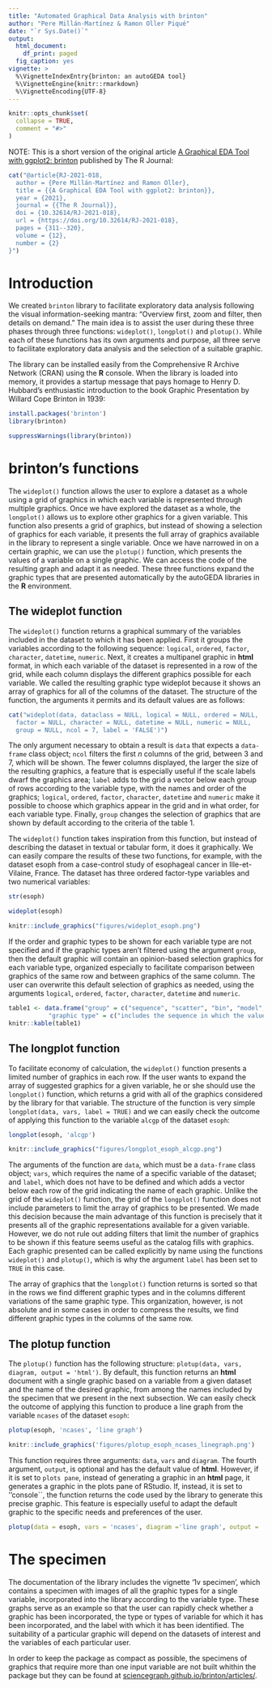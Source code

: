 ---
title: "Automated Graphical Data Analysis with brinton"
author: "Pere Millán-Martínez & Ramon Oller Piqué"
date: "`r Sys.Date()`"
output: 
  html_document:
    df_print: paged
  fig_caption: yes
vignette: >
  %\VignetteIndexEntry{brinton: an autoGEDA tool}
  %\VignetteEngine{knitr::rmarkdown}
  %\VignetteEncoding{UTF-8}
---

```{r setup, include = FALSE, eval = FALSE}
knitr::opts_chunk$set(
  collapse = TRUE,
  comment = "#>"
)
```

NOTE: This is a short version of the original article [A Graphical EDA Tool with ggplot2: brinton](https://journal.r-project.org/archive/2021/RJ-2021-018/index.html) published by The R Journal:


```{r, echo = FALSE, comment=""}
cat("@article{RJ-2021-018,
  author = {Pere Millán-Martínez and Ramon Oller},
  title = {{A Graphical EDA Tool with ggplot2: brinton}},
  year = {2021},
  journal = {{The R Journal}},
  doi = {10.32614/RJ-2021-018},
  url = {https://doi.org/10.32614/RJ-2021-018},
  pages = {311--320},
  volume = {12},
  number = {2}
}")
```



# Introduction

We created `brinton` library to facilitate exploratory data analysis following the visual information-seeking mantra: "Overview first, zoom and filter, then details on demand." The main idea is to assist the user during these three phases through three functions: `wideplot()`, `longplot()` and `plotup()`. While each of these functions has its own arguments and purpose, all three serve to facilitate exploratory data analysis and the selection of a suitable graphic. 

The library can be installed easily from the Comprehensive R Archive Network (CRAN) using the **R** console. When the library is loaded into memory, it provides a startup message that pays homage to Henry D. Hubbard’s enthusiastic introduction to the book Graphic Presentation by Willard Cope Brinton in 1939:

```{r, eval = FALSE}
install.packages('brinton')
library(brinton)
```

```{r, echo = FALSE}
suppressWarnings(library(brinton))
```

# brinton's functions

The `wideplot()` function allows the user to explore a dataset as a whole using a grid of graphics in which each variable is represented through multiple graphics. Once we have explored the dataset as a whole, the `longplot()` allows us to explore other graphics for a given variable. This function also presents a grid of graphics, but instead of showing a selection of graphics for each variable, it presents the full array of graphics available in the library to represent a single variable. Once we have narrowed in on a certain graphic, we can use the `plotup()` function, which presents the values of a variable on a single graphic. We can access the code of the resulting graph and adapt it as needed. These three functions expand the graphic types that are presented automatically by the autoGEDA libraries in the **R** environment. 

## The wideplot function

The `wideplot()` function returns a graphical summary of the variables included in the dataset to which it has been applied. First it groups the variables according to the following sequence: `logical`, `ordered`, `factor`, `character`, `datetime`, `numeric`. Next, it creates a multipanel graphic in **html** format, in which each variable of the dataset is represented in a row of the grid, while each column displays the different graphics possible for each variable. We called the resulting graphic type wideplot because it shows an array of graphics for all of the columns of the dataset. The structure of the function, the arguments it permits and its default values are as follows:

```{r, echo=FALSE, comment=""}
cat("wideplot(data, dataclass = NULL, logical = NULL, ordered = NULL,
  factor = NULL, character = NULL, datetime = NULL, numeric = NULL,
  group = NULL, ncol = 7, label = 'FALSE')")
```

The only argument necessary to obtain a result is `data` that expects a `data-frame` class object; `ncol` filters the first *n* columns of the grid, between 3 and 7, which will be shown. The fewer columns displayed, the larger the size of the resulting graphics, a feature that is especially useful if the scale labels dwarf the graphics area; `label` adds to the grid a vector below each group of rows according to the variable type, with the names and order of the graphics; `logical`, `ordered`, `factor`, `character`, `datetime` and `numeric` make it possible to choose which graphics appear in the grid and in what order, for each variable type. Finally, `group` changes the selection of graphics that are shown by default according to the criteria of the table 1.

The `wideplot()` function takes inspiration from this function, but instead of describing the dataset in textual or tabular form, it does it graphically. We can easily compare the results of these two functions, for example, with the dataset esoph from a case-control study of esophageal cancer in Ille-et-Vilaine, France. The dataset has three ordered factor-type variables and two numerical variables:

```{r, size="small"}
str(esoph)
```

```{r, eval = FALSE}
wideplot(esoph)
```

```{r wideplotesoph, echo=FALSE, out.width = '80%', fig.cap="Figure 1"}
knitr::include_graphics("figures/wideplot_esoph.png")
```

If the order and graphic types to be shown for each variable type are not specified and if the graphic types aren’t filtered using the argument `group`, then the default graphic will contain an opinion-based selection graphics for each variable type, organized especially to facilitate comparison between graphics of the same row and between graphics of the same column. The user can overwrite this default selection of graphics as needed, using the arguments `logical`, `ordered`, `factor`, `character`, `datetime` and `numeric`.

```{r table1, echo=FALSE, tab.cap="Table 1"}
table1 <- data.frame("group" = c("sequence", "scatter", "bin", "model", "symbol", "GOF", "random"),
           "graphic type" = c("includes the sequence in which the values are observed so that an axis develops this sequence. e.g., line graph, point-to-point graph", "marks represent individual observations. e.g., point graph, stripe graph", "marks represent aggregated observations based on class intervals. e.g., histogram, bar graph", "represents models based on observations. e.g. density plot, violin plot", "represents models based on observations and not only points, lines or areas. e.g., box plo. ", "represents the goodness of fit of some values with respect to a model. e.g. qq plot", "chosen at random"))
knitr::kable(table1)
```

## The longplot function

To facilitate economy of calculation, the `wideplot()` function presents a limited number of graphics in each row. If the user wants to expand the array of suggested graphics for a given variable, he or she should use the `longplot()` function, which returns a grid with all of the graphics considered by the library for that variable. The structure of the function is very simple `longplot(data, vars, label = TRUE)` and we can easily check the outcome of applying this function to the variable `alcgp` of the dataset `esoph`:

```{r, eval=FALSE}
longplot(esoph, 'alcgp')
```

```{r longplotesophagegp, echo=FALSE, out.width = '80%', fig.cap="Figure 2"}
knitr::include_graphics("figures/longplot_esoph_alcgp.png")
```

The arguments of the function are `data`, which must be a `data-frame` class object; `vars`, which requires the name of a specific variable of the dataset; and `label`, which does not have to be defined and which adds a vector below each row of the grid indicating the name of each graphic. Unlike the grid of the `wideplot()` function, the grid of the `longplot()` function does not include parameters to limit the array of graphics to be presented. We made this decision because the main advantage of this function is precisely that it presents all of the graphic representations available for a given variable. However, we do not rule out adding filters that limit the number of graphics to be shown if this feature seems useful as the catalog fills with graphics. Each graphic presented can be called explicitly by name using the functions `wideplot()` and `plotup()`, which is why the argument `label` has been set to `TRUE` in this case.

The array of graphics that the `longplot()` function returns is sorted so that in the rows we find different graphic types and in the columns different variations of the same graphic type. This organization, however, is not absolute and in some cases in order to compress the results, we find different graphic types in the columns of the same row.

## The plotup function

The `plotup()` function has the following structure: `plotup(data, vars, diagram, output = 'html')`. By default, this function returns an **html** document with a single graphic based on a variable from a given dataset and the name of the desired graphic, from among the names included by the specimen that we present in the next subsection. We can easily check the outcome of applying this function to produce a line graph from the variable `ncases` of the dataset `esoph`:

```{r, eval=FALSE}
plotup(esoph, 'ncases', 'line graph')
```

```{r plotupesophncaseslinegraph, echo=FALSE, out.width = '80%', fig.cap="Figure 3"}
knitr::include_graphics('figures/plotup_esoph_ncases_linegraph.png')
```

This function requires three arguments: `data`, `vars` and `diagram`. The fourth argument, `output`, is optional and has the default value of **html**. However, if it is set to `plots pane`, instead of generating a graphic in an **html** page, it generates a graphic in the plots pane of RStudio. If, instead, it is set to ''console´´, the function returns the code used by the library to generate this precise graphic. This feature is especially useful to adapt the default graphic to the specific needs and preferences of the user.

```{r, comment = ""}
plotup(data = esoph, vars = 'ncases', diagram ='line graph', output = 'console')
```

# The specimen

The documentation of the library includes the vignette '1v specimen', which contains a specimen with images of all the graphic types for a single variable, incorporated into the library according to the variable type. These graphs serve as an example so that the user can rapidly check whether a graphic has been incorporated, the type or types of variable for which it has been incorporated, and the label with which it has been identified. The suitability of a particular graphic will depend on the datasets of interest and the variables of each particular user. 

In order to keep the package as compact as possible, the specimens of graphics that require more than one input variable are not built whithin the package but they can be found at [sciencegraph.github.io/brinton/articles/](https://sciencegraph.github.io/brinton/articles/).
